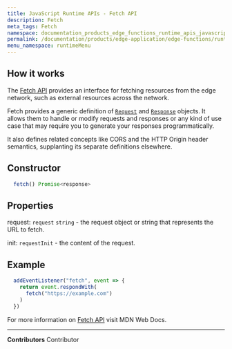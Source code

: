 ```yaml
---
title: JavaScript Runtime APIs - Fetch API
description: Fetch
meta_tags: Fetch
namespace: documentation_products_edge_functions_runtime_apis_javascript_fetch
permalink: /documentation/products/edge-application/edge-functions/runtime-apis/javascript/fetch/
menu_namespace: runtimeMenu
---
```


## How it works

The [Fetch API](https://developer.mozilla.org/en-US/docs/Web/API/Fetch_API) provides an interface for fetching resources from the edge network, such as external resources across the network.

Fetch provides a generic definition of [`Request`](https://developer.mozilla.org/pt-BR/docs/Web/API/Request) and [`Response`](https://developer.mozilla.org/pt-BR/docs/Web/API/Response) objects. It allows them to handle or modify requests and responses or any kind of use case that may require you to generate your responses programmatically.

It also defines related concepts like CORS and the HTTP Origin header semantics, supplanting its separate definitions elsewhere.

## Constructor

```js
  fetch() Promise<response>
```
## Properties

request: `request` `string` - the request object or string that represents the URL to fetch.

init: `requestInit`  - the content of the request.

## Example

```js
  addEventListener("fetch", event => {
    return event.respondWith(
      fetch("https://example.com")
    )
  })
```

For more information on [Fetch API](https://developer.mozilla.org/en-US/docs/Web/API/Fetch_API) visit MDN Web Docs.



---


**Contributors** <ContributorList>Contributor</ContributorList>
